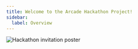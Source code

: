 ---
title: Welcome to the Arcade Hackathon Project!
sidebar:
  label: Overview
---

![Hackathon invitation poster](./images/Poster.png)
